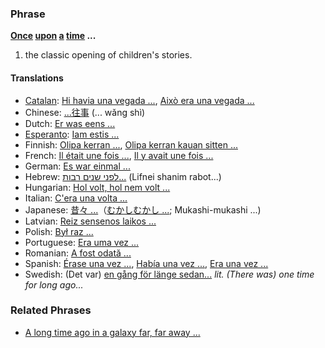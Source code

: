 ===Phrase===
'''[[Once]] [[upon]] [[a]] [[time]] ...'''

# the classic opening of children's stories.

====Translations====
*[[Catalan]]: [[Hi havia una vegada ...]], [[Això era una vegada ...]]
*Chinese: [[...往事]] (... wǎng shì)
*Dutch: [[Er was eens ...]]
*[[Esperanto]]: [[Iam estis ...]]
*Finnish: [[Olipa kerran ...]], [[Olipa kerran kauan sitten ...]]
*French: [[Il était une fois ...]], [[Il y avait une fois ...]]
*German: [[Es war einmal ...]]
*Hebrew: [[לפני שנים רבות...]] (Lifnei shanim rabot...)
*Hungarian: [[Hol volt, hol nem volt ...]]
*Italian: [[C'era una volta ...]]
*Japanese: [[昔々 ...]]（[[むかしむかし ...]]; Mukashi-mukashi ...)
*Latvian: [[Reiz sensenos laikos ...]]
*Polish: [[Był raz ...]]
*Portuguese: [[Era uma vez ...]]
*Romanian: [[A fost odată ...]]
*Spanish: [[Érase una vez ...]], [[Había una vez ...]], [[Era una vez ...]]
*Swedish: (Det var) [[en gång för länge sedan...]] ''lit. (There was) one time for long ago...''

===Related Phrases===

*[[A long time ago in a galaxy far, far away ...]]